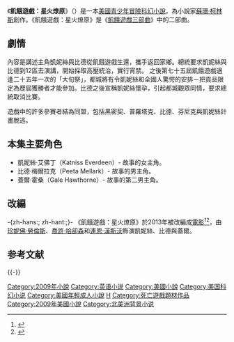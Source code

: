 {{NoteTA
|T=zh-hans:燃烧的女孩; zh-hant:飢餓遊戲：星火燎原;
|1=zh-hans:燃烧的女孩; zh-hant:飢餓遊戲：星火燎原;
|2=zh-hans:嘲笑鸟; zh-hant:飢餓遊戲：自由幻夢;
|G1=Show
}}
{{Infobox Book
| name          = 飢餓遊戲：星火燎原
| image         = Catching fire.jpg
| image_caption = 北美首版封面
| author        = [[蘇珊·柯林斯|蘇珊·柯林斯]]
| title_orig    = ''Catching Fire''
| country       = {{USA}}
| language      = [[英语|英语]]
| genre         = 冒險小说
| publisher     = Scholastic Press
| release_date  = 2009年9月1日
| media_type    = [[精裝書|精裝]]打印
| pages         = 391
| preceded_by   = [[飢餓遊戲|飢餓遊戲]]
| followed_by   = [[飢餓遊戲：自由幻夢|飢餓遊戲：自由幻夢]]
}}
《'''飢餓遊戲：星火燎原'''》（{{lang-en|''Catching Fire''}}）是一本[[美國|美國]][[青少年|青少年]][[冒險|冒險]][[科幻小說|科幻小說]]，為小說家[[蘇珊·柯林斯|蘇珊·柯林斯]]創作。《飢餓遊戲：星火燎原》是《[[飢餓遊戲三部曲|飢餓遊戲三部曲]]》中的二部曲。

==劇情==
內容是講述主角凱妮絲與比德從飢餓遊戲生還，攜手返回家鄉。總統要求凱妮絲與比德到12區去演講，開始採取高壓統治，實行宵禁。
之後第七十五屆飢餓遊戲適逢二十五年一次的「大旬祭」，都城將有令凱妮絲和全國人驚愕的安排－把貢品限定為歷屆獲勝者才能參加。比德之後宣稱凱妮絲懷孕，引起都城觀眾同情，要求總統取消比賽。

遊戲中的許多參賽者結為同盟，包括黑密契、普羅塔克、比德、芬尼克與凱妮絲計畫脫逃。

== 本集主要角色 ==
* 凱妮絲·艾佛丁（Katniss Everdeen）- 故事的女主角。
* 比德·梅爾拉克（Peeta Mellark）- 故事的男主角。
* 蓋爾·霍桑（Gale Hawthorne）- 故事的第二男主角。

== 改編 ==
-{zh-hans:{{see also|饥饿游戏：星火燎原 (电影)}}; zh-hant:{{see also|飢餓遊戲：星火燎原 (電影)}};}-
《飢餓遊戲：星火燎原》於2013年被改編成[[電影|電影]]<ref>{{cite web|first=Joshua L|last=Weinstein|url=http://www.thewrap.com/movies/column-post/hunger-games-sequel-set-2013-release-29880|title=The Hunger Games Sequel Set for 2013 Release|work=The Wrap|date=August 8, 2011|accessdate=August 15, 2011|archive-date=2019-04-07|archive-url=https://web.archive.org/web/20190407203323/https://www.thewrap.com/movies/column-post/hunger-games-sequel-set-2013-release-29880/|dead-url=no}}</ref><ref>{{cite web |url=http://insidemovies.ew.com/2012/04/10/gary-ross-will-not-direct-second-hunger-games-installment-catching-fire/ |last=Hertzfeld |first=Laura |title=Gary Ross will not direct second 'Hunger Games' installment 'Catching Fire' |date=April 10, 2012 |accessdate=October 18, 2012 |work=Entertainment Weekly |archive-date=2014-10-07 |archive-url=https://web.archive.org/web/20141007172959/http://insidemovies.ew.com/2012/04/10/gary-ross-will-not-direct-second-hunger-games-installment-catching-fire/ |dead-url=no }}</ref>，由[[珍妮佛·勞倫斯|珍妮佛·勞倫斯]]、[[喬許·哈卻森|喬許·哈卻森]]和[[連恩·漢斯沃|連恩·漢斯沃]]飾演凱妮絲、比德與蓋爾。

== 参考文献 ==
{{Reflist}}

{{-}}
{{飢餓遊戲}}

{{DEFAULTSORT:Hunger Games}}
[[Category:2009年小說|Category:2009年小說]]
[[Category:英语小说|Category:英语小说]]
[[Category:美國小說|Category:美國小說]]
[[Category:美国科幻小说|Category:美国科幻小说]]
[[Category:美國年輕成人小說|Category:美國年輕成人小說]]
[[Category:飢餓遊戲|H]]
[[Category:死亡遊戲題材作品|Category:死亡遊戲題材作品]]
[[Category:2009年美國小說|Category:2009年美國小說]]
[[Category:北美洲背景小说|Category:北美洲背景小说]]